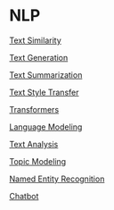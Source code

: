 # NLP

[Text Similarity](NLP%2099c1d2070d4746b5a4d6c38c110737ed/Text%20Similarity%20fa8cc73983c7467fba229dacd8377457.md)

[Text Generation](NLP%2099c1d2070d4746b5a4d6c38c110737ed/Text%20Generation%20e997222fdd5249818d7a769fbb328805.md)

[Text Summarization](NLP%2099c1d2070d4746b5a4d6c38c110737ed/Text%20Summarization%20558d057d36324a3ba2238c349f28cb45.md)

[Text Style Transfer](NLP%2099c1d2070d4746b5a4d6c38c110737ed/Text%20Style%20Transfer%2000cfe42cc356449c9c156cb1ad2f0738.md)

[Transformers](NLP%2099c1d2070d4746b5a4d6c38c110737ed/Transformers%2087d9cbde28bf455d92487a702795c31f.md)

[Language Modeling](NLP%2099c1d2070d4746b5a4d6c38c110737ed/Language%20Modeling%2041f372188e8d475b91ad494f145c9a36.md)

[Text Analysis](NLP%2099c1d2070d4746b5a4d6c38c110737ed/Text%20Analysis%20b514fe45c9c4478ba457a6c1637c5959.md)

[Topic Modeling](NLP%2099c1d2070d4746b5a4d6c38c110737ed/Topic%20Modeling%200ec31ff214e34eb4bc91fd676580151d.md)

[Named Entity Recognition](NLP%2099c1d2070d4746b5a4d6c38c110737ed/Named%20Entity%20Recognition%202367e974a21a43fe93dbde3f875fd79f.md)

[Chatbot](NLP%2099c1d2070d4746b5a4d6c38c110737ed/Chatbot%2003c4caff626147e1ac670b1897212462.md)